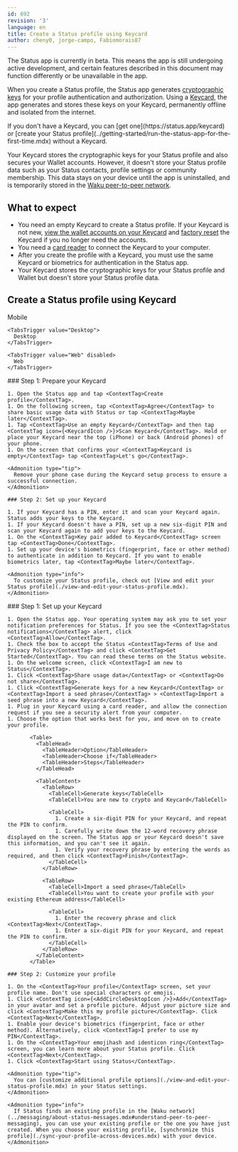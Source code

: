 ```yaml
---
id: 692
revision: '3'
language: en
title: Create a Status profile using Keycard
author: cheny0, jorge-campo, Fabiomorais87
---
```


<Admonition type="beta" status="Status app is currently in beta">
  The Status app is currently in beta. This means the app is still undergoing active development, and certain features described in this document may function differently or be unavailable in the app.
</Admonition>

When you create a Status profile, the Status app generates [cryptographic keys](./understand-your-status-keys-and-recovery-phrase.mdx) for your profile authentication and authorization. Using a [Keycard](./keycard-your-quick-start-guide.mdx), the app generates and stores these keys on your Keycard, permanently offline and isolated from the internet.

<Admonition type="tip">
  If you don't have a Keycard, you can [get one](https://status.app/keycard)<ExternalIcon /> or [create your Status profile](../getting-started/run-the-status-app-for-the-first-time.mdx) without a Keycard.
</Admonition>

Your Keycard stores the cryptographic keys for your Status profile and also secures your Wallet accounts. However, it doesn't store your Status profile data such as your Status contacts, profile settings or community membership. This data stays on your device until the app is uninstalled, and is temporarily stored in the [Waku peer-to-peer network](https://waku.org)<ExternalIcon />.

## What to expect

- You need an empty Keycard to create a Status profile. If your Keycard is not new, [view the wallet accounts on your Keycard](./view-the-wallet-accounts-on-your-keycard.mdx) and [factory reset](./factory-reset-your-keycard.mdx) the Keycard if you no longer need the accounts.
- You need a [card reader](./keycard-faq.mdx) to connect the Keycard to your computer.
- After you create the profile with a Keycard, you must use the same Keycard or biometrics for authentication in the Status app.
- Your Keycard stores the cryptographic keys for your Status profile and Wallet but doesn't store your Status profile data.

## Create a Status profile using Keycard

<Tabs defaultValue="Mobile">
  <TabsList size={32}>
    <TabsTrigger value="Mobile">
      Mobile
    </TabsTrigger>

    <TabsTrigger value="Desktop">
      Desktop
    </TabsTrigger>

    <TabsTrigger value="Web" disabled>
      Web
    </TabsTrigger>
  </TabsList>

  <TabsContent value="Mobile">
    ### Step 1: Prepare your Keycard

    1. Open the Status app and tap <ContextTag>Create profile</ContextTag>.
    1. On the following screen, tap <ContextTag>Agree</ContextTag> to share basic usage data with Status or tap <ContextTag>Maybe later</ContextTag>.
    1. Tap <ContextTag>Use an empty Keycard</ContextTag> and then tap <ContextTag icon={<KeycardIcon />}>Scan Keycard</ContextTag>. Hold or place your Keycard near the top (iPhone) or back (Android phones) of your phone.
    1. On the screen that confirms your <ContextTag>Keycard is empty</ContextTag> tap <ContextTag>Let's go</ContextTag>.

    <Admonition type="tip">
      Remove your phone case during the Keycard setup process to ensure a successful connection.
    </Admonition>

    ### Step 2: Set up your Keycard

    1. If your Keycard has a PIN, enter it and scan your Keycard again. Status adds your keys to the Keycard.
    1. If your Keycard doesn't have a PIN, set up a new six-digit PIN and scan your Keycard again to add your keys to the Keycard.
    1. On the <ContextTag>Key pair added to Keycard</ContextTag> screen tap <ContextTag>Done</ContextTag>.
    1. Set up your device's biometrics (fingerprint, face or other method) to authenticate in addition to Keycard. If you want to enable biometrics later, tap <ContextTag>Maybe later</ContextTag>.

    <Admonition type="info">
      To customize your Status profile, check out [View and edit your Status profile](./view-and-edit-your-status-profile.mdx).
    </Admonition>
  </TabsContent>

  <TabsContent value="Desktop">
    ### Step 1: Set up your Keycard

    1. Open the Status app. Your operating system may ask you to set your notification preferences for Status. If you see the <ContextTag>Status notifications</ContextTag> alert, click <ContextTag>Allow</ContextTag>.
    1. Check the box to accept the Status <ContextTag>Terms of Use and Privacy Policy</ContextTag> and click <ContextTag>Get Started</ContextTag>. You can read these terms on the Status website.
    1. On the welcome screen, click <ContextTag>I am new to Status</ContextTag>.
    1. Click <ContextTag>Share usage data</ContextTag> or <ContextTag>Do not share</ContextTag>.
    1. Click <ContextTag>Generate keys for a new Keycard</ContextTag> or <ContextTag>Import a seed phrase</ContextTag> > <ContextTag>Import a seed phrase into a new Keycard</ContextTag>.
    1. Plug in your Keycard using a card reader, and allow the connection request if you see a security alert from your computer.
    1. Choose the option that works best for you, and move on to create your profile.

           <Table>
             <TableHead>
               <TableHeader>Option</TableHeader>
               <TableHeader>Choose if</TableHeader>
               <TableHeader>Steps</TableHeader>
             </TableHead>

             <TableContent>
               <TableRow>
                 <TableCell>Generate keys</TableCell>
                 <TableCell>You are new to crypto and Keycard</TableCell>

                 <TableCell>
                   1. Create a six-digit PIN for your Keycard, and repeat the PIN to confirm.
                   1. Carefully write down the 12-word recovery phrase displayed on the screen. The Status app or your Keycard doesn't save this information, and you can't see it again.
                   1. Verify your recovery phrase by entering the words as required, and then click <ContextTag>Finish</ContextTag>.
                 </TableCell>
               </TableRow>

               <TableRow>
                 <TableCell>Import a seed phrase</TableCell>
                 <TableCell>You want to create your profile with your existing Ethereum address</TableCell>

                 <TableCell>
                   1. Enter the recovery phrase and click <ContextTag>Next</ContextTag>.
                   1. Enter a six-digit PIN for your Keycard, and repeat the PIN to confirm.
                 </TableCell>
               </TableRow>
             </TableContent>
           </Table>

    ### Step 2: Customize your profile

    1. On the <ContextTag>Your profile</ContextTag> screen, set your profile name. Don't use special characters or emojis.
    1. Click <ContextTag icon={<AddCircleDesktopIcon />}>Add</ContextTag> in your avatar and set a profile picture. Adjust your picture size and click <ContextTag>Make this my profile picture</ContextTag>. Click <ContextTag>Next</ContextTag>.
    1. Enable your device's biometrics (fingerprint, face or other method). Alternatively, click <ContextTag>I prefer to use my PIN</ContextTag>.
    1. On the <ContextTag>Your emojihash and identicon ring</ContextTag> screen, you can learn more about your Status profile. Click <ContextTag>Next</ContextTag>.
    1. Click <ContextTag>Start using Status</ContextTag>.

    <Admonition type="tip">
      You can [customize additional profile options](./view-and-edit-your-status-profile.mdx) in your Status settings.
    </Admonition>

    <Admonition type="info">
      If Status finds an existing profile in the [Waku network](../messaging/about-status-messages.mdx#understand-peer-to-peer-messaging), you can use your existing profile or the one you have just created. When you choose your existing profile, [synchronize this profile](./sync-your-profile-across-devices.mdx) with your device.
    </Admonition>
  </TabsContent>
</Tabs>
